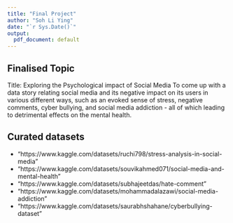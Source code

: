 ```yaml
---
title: "Final Project"
author: "Soh Li Ying"
date: "`r Sys.Date()`"
output:
  pdf_document: default
---
```


## Finalised Topic 
Title: Exploring the Psychological impact of Social Media
To come up with a data story relating social media and its negative impact on its users in various different ways, such as an evoked sense of stress, negative comments, cyber bullying, and social media addiction - all of which leading to detrimental effects on the mental health. 

## Curated datasets
* "https://www.kaggle.com/datasets/ruchi798/stress-analysis-in-social-media\n"
* "https://www.kaggle.com/datasets/souvikahmed071/social-media-and-mental-health\n"
* "https://www.kaggle.com/datasets/subhajeetdas/hate-comment\n"
* "https://www.kaggle.com/datasets/mohammadalazawi/social-media-addiction\n"
* "https://www.kaggle.com/datasets/saurabhshahane/cyberbullying-dataset\n"
